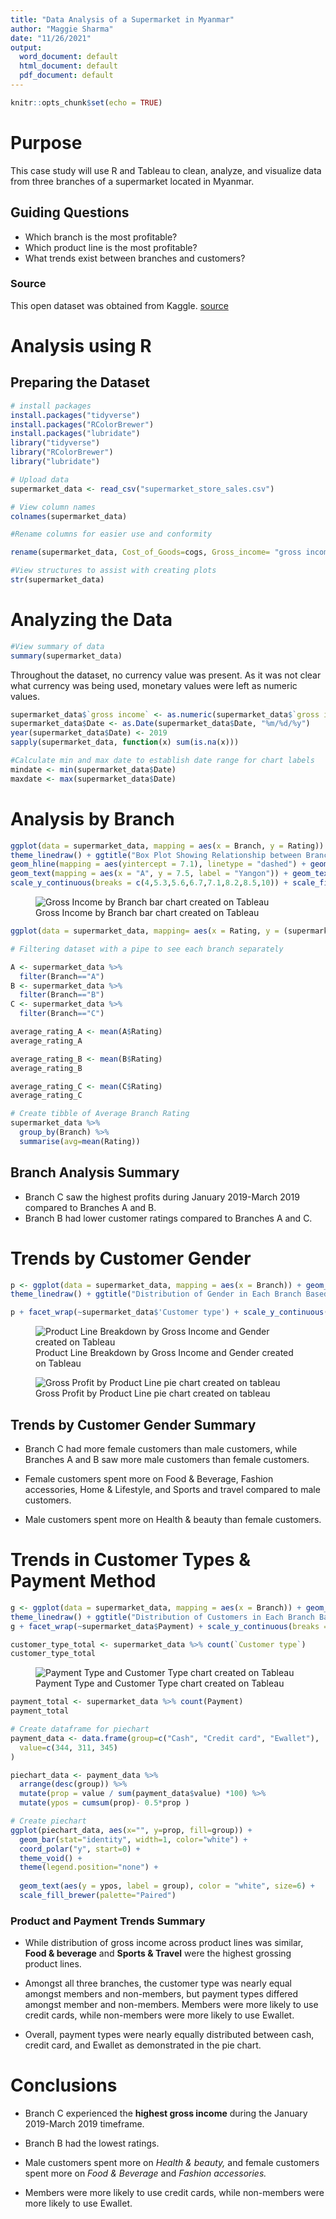 ```yaml
---
title: "Data Analysis of a Supermarket in Myanmar"
author: "Maggie Sharma"
date: "11/26/2021"
output:
  word_document: default
  html_document: default
  pdf_document: default
---
```


```r
knitr::opts_chunk$set(echo = TRUE)
```

# Purpose

This case study will use R and Tableau to clean, analyze, and visualize data from three branches of a supermarket located in Myanmar. 

## Guiding Questions

* Which branch is the most profitable?
* Which product line is the most profitable?
* What trends exist between branches and customers?

### Source
This open dataset was obtained from Kaggle. [source](https://www.kaggle.com/aungpyaeap/supermarket-sales)

# Analysis using R
## Preparing the Dataset
```r
# install packages
install.packages("tidyverse")
install.packages("RColorBrewer")
install.packages("lubridate")
library("tidyverse")
library("RColorBrewer")
library("lubridate")

```

```r
# Upload data
supermarket_data <- read_csv("supermarket_store_sales.csv")
```


```r
# View column names
colnames(supermarket_data)

```

```r
#Rename columns for easier use and conformity 

rename(supermarket_data, Cost_of_Goods=cogs, Gross_income= "gross income", Product_line="Product line", Customer_type="Customer type")
```
```r
#View structures to assist with creating plots
str(supermarket_data)
```

# Analyzing the Data
```r
#View summary of data
summary(supermarket_data)
```

Throughout the dataset, no currency value was present. As it was not clear what currency was being used, monetary values were left as numeric values. 

```r
supermarket_data$`gross income` <- as.numeric(supermarket_data$`gross income`)
supermarket_data$Date <- as.Date(supermarket_data$Date, "%m/%d/%y")
year(supermarket_data$Date) <- 2019
sapply(supermarket_data, function(x) sum(is.na(x)))
```

```r
#Calculate min and max date to establish date range for chart labels
mindate <- min(supermarket_data$Date)
maxdate <- max(supermarket_data$Date)
```
# Analysis by Branch

```r
ggplot(data = supermarket_data, mapping = aes(x = Branch, y = Rating)) + geom_boxplot(notch = TRUE, mapping = aes(fill = Branch)) +
theme_linedraw() + ggtitle("Box Plot Showing Relationship between Branch and Ratings",subtitle=paste0("Data from: ", mindate, " to ", maxdate)) + xlab("Branch")+ ylab("Rating")+
geom_hline(mapping = aes(yintercept = 7.1), linetype = "dashed") + geom_hline(mapping = aes(yintercept = 6.7), linetype = "dashed") +
geom_text(mapping = aes(x = "A", y = 7.5, label = "Yangon")) + geom_text(mapping = aes(x = "B", y = 7.5, label = "Mandalay")) + geom_text(mapping = aes(x = "C", y = 7.5, label = "Naypyitaw")) +
scale_y_continuous(breaks = c(4,5.3,5.6,6.7,7.1,8.2,8.5,10)) + scale_fill_brewer(palette="Dark2")
```


![Gross Income by Branch bar chart created on Tableau](/cloud/project/Gross income by branch.png)

```r
ggplot(data = supermarket_data, mapping= aes(x = Rating, y = (supermarket_data$`gross income`))) + geom_smooth () + ggtitle("Relationship Between Gross Income related to Customer Rating", subtitle=paste0("Data from: ", mindate, " to ", maxdate)) + xlab("Customer Rating") + ylab("Gross Income")
```



```r
# Filtering dataset with a pipe to see each branch separately 

A <- supermarket_data %>%
  filter(Branch=="A")
B <- supermarket_data %>%
  filter(Branch=="B")
C <- supermarket_data %>%
  filter(Branch=="C")

```

```r
average_rating_A <- mean(A$Rating)
average_rating_A

average_rating_B <- mean(B$Rating)
average_rating_B

average_rating_C <- mean(C$Rating)
average_rating_C
```
```r
# Create tibble of Average Branch Rating
supermarket_data %>%
  group_by(Branch) %>%
  summarise(avg=mean(Rating))
```
## Branch Analysis Summary 

* Branch C saw the highest profits during January 2019-March 2019 compared to Branches A and B.
* Branch B had lower customer ratings compared to Branches A and C.


# Trends by Customer Gender


```r
p <- ggplot(data = supermarket_data, mapping = aes(x = Branch)) + geom_bar(mapping = aes(fill = supermarket_data$`Gender`)) + 
theme_linedraw() + ggtitle("Distribution of Gender in Each Branch Based on Membership",subtitle=paste0("Data from: ", mindate, " to ", maxdate)) + xlab("Branch") + ylab("Number of Customers") 

p + facet_wrap(~supermarket_data$'Customer type') + scale_y_continuous(breaks = c(0, 25, 50, 75, 100, 125, 150, 175)) + scale_fill_brewer(palette="Accent",name = "Customer Type", direction=-1)


```


![Product Line Breakdown by Gross Income and Gender created on Tableau](/cloud/project/Gross Income by Product Line and Gender.png)


![Gross Profit by Product Line pie chart created on tableau](/cloud/project/Gross Income by Product Line.png)

## Trends by Customer Gender Summary

* Branch C had more female customers than male customers, while  Branches A and B saw more male customers than female customers.

* Female customers spent more on Food & Beverage, Fashion accessories, Home & Lifestyle, and Sports and travel compared to male customers.

* Male customers spent more on Health & beauty than female customers. 


# Trends in Customer Types & Payment Method

```r
g <- ggplot(data = supermarket_data, mapping = aes(x = Branch)) + geom_bar(mapping = aes(fill = `Customer type`)) + 
theme_linedraw() + ggtitle("Distribution of Customers in Each Branch Based on Payment Mode",subtitle=paste0("Data from: ", mindate, " to ", maxdate))+ xlab("Branch") + ylab("Number of Customers") 
g + facet_wrap(~supermarket_data$Payment) + scale_y_continuous(breaks = c(0, 25, 50, 75, 100, 125, 150, 175)) +scale_fill_brewer(palette="Paired")
```
```r
customer_type_total <- supermarket_data %>% count(`Customer type`)
customer_type_total
```

![Payment Type and Customer Type chart created on Tableau](/cloud/project/Payment Type between customer type.png)




```r
payment_total <- supermarket_data %>% count(Payment)
payment_total
```

```r
# Create dataframe for piechart
payment_data <- data.frame(group=c("Cash", "Credit card", "Ewallet"),
  value=c(344, 311, 345)
)

piechart_data <- payment_data %>% 
  arrange(desc(group)) %>%
  mutate(prop = value / sum(payment_data$value) *100) %>%
  mutate(ypos = cumsum(prop)- 0.5*prop )

# Create piechart
ggplot(piechart_data, aes(x="", y=prop, fill=group)) +
  geom_bar(stat="identity", width=1, color="white") +
  coord_polar("y", start=0) +
  theme_void() + 
  theme(legend.position="none") +
  
  geom_text(aes(y = ypos, label = group), color = "white", size=6) +
  scale_fill_brewer(palette="Paired")
```

### Product and Payment Trends Summary 

* While distribution of gross income across product lines was similar, **Food & beverage** and **Sports & Travel** were the highest grossing product lines. 

* Amongst all three branches, the customer type was nearly equal amongst members and non-members,  but payment types differed amongst member and non-members. Members were more likely to use credit cards, while non-members were more likely to use Ewallet.

* Overall, payment types were nearly equally distributed between cash, credit card, and Ewallet as demonstrated in the pie chart. 

# Conclusions

* Branch C experienced the **highest gross income** during the January 2019-March 2019 timeframe.

* Branch B had the lowest ratings. 

* Male customers spent more on *Health & beauty,* and female customers spent more on *Food & Beverage* and *Fashion accessories.*

* Members were more likely to use credit cards, while non-members were more likely to use Ewallet.


